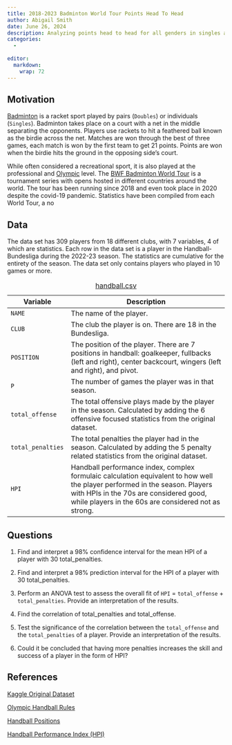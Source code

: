```yaml
---
title: 2018-2023 Badminton World Tour Points Head To Head 
author: Abigail Smith
date: June 26, 2024
description: Analyzing points head to head for all genders in singles and doubles in the Badminton World Tour from 2018-2023. 
categories:
  - 
  
editor: 
  markdown: 
    wrap: 72
---
```

## Motivation

[Badminton](https://en.wikipedia.org/wiki/badminton){target="_blank"} is a racket sport played by pairs (`Doubles`) or individuals (`Singles`). Badminton takes place on a court with a net in the middle separating the opponents. Players use rackets to hit a feathered ball known as the birdie across the net. Matches are won through the best of three games, each match is won by the first team to get 21 points. Points are won when the birdie hits the ground in the opposing side's court.  

While often considered a recreational sport, it is also played at the professional and [Olympic](https://olympics.com/en/news/badminton-guide-how-to-play-rules-olympic-history){target="_blank"} level. The [BWF Badminton World Tour](https://en.wikipedia.org/wiki/BWF_World_Tour){target="_blank"} is a tournament series with opens hosted in different countries around the world. The tour has been running since 2018 and even took place in 2020 despite the covid-19 pandemic. Statistics have been compiled from each World Tour, a no 

## Data

The data set has 309 players from 18 different clubs, with 7 variables, 4
of which are statistics. Each row in the data set is a player in the
Handball-Bundesliga during the 2022-23 season. The statistics are
cumulative for the entirety of the season. The data set only contains players who played in 10 games or more.

| Variable          | Description                                                                                                                                                                                                                   |
|--------------------|----------------------------------------------------|
| `NAME` | The name of the player. |
| `CLUB`            | The club the player is on. There are 18 in the Bundesliga.                                                                                                                                                                    |
| `POSITION`        | The position of the player. There are 7 positions in handball: goalkeeper, fullbacks (left and right), center backcourt, wingers (left and right), and pivot.                                                                 |
| `P`               | The number of games the player was in that season.                                                                                                                                                                            |
| `total_offense`   | The total offensive plays made by the player in the season. Calculated by adding the 6 offensive focused statistics from the original dataset.                                                                                |
| `total_penalties` | The total penalties the player had in the season. Calculated by adding the 5 penalty related statistics from the original dataset.|                                                             
| `HPI`             | Handball performance index, complex formulaic calculation equivalent to how well the player performed in the season. Players with HPIs in the 70s are considered good, while players in the 60s are considered not as strong. |

: [handball.csv](handball.csv){target="_blank"}

## Questions

1.  Find and interpret a 98% confidence interval for the mean HPI
    of a player with 30 total_penalties. 

2.  Find and interpret a 98% prediction interval for the HPI of a
    player with 30 total_penalties. 

3.  Perform an ANOVA test to assess the overall fit of `HPI` =
    `total_offense` + `total_penalties`. Provide an interpretation of
    the results. 
    
4.	 Find the correlation of total_penalties and total_offense. 

5.  Test the significance of the correlation between the `total_offense`
    and the `total_penalties` of a player. Provide an interpretation of
    the results.

6.  Could it be concluded that having more penalties increases the skill
    and success of a player in the form of HPI?

## References

[Kaggle Original
Dataset](https://www.kaggle.com/datasets/nemanjagojkovic/handball-bundesliga-stats-202223){target="_blank"}

[Olympic Handball
Rules](https://olympics.com/en/news/handball-game-rules-regulations-how-to-play){target="_blank"}

[Handball
Positions](https://www.theukrules.co.uk/rules/sport/handball/player-positions/#google_vignette){target="_blank"}

[Handball Performance Index (HPI)](https://www.liquimoly-hbl.de/en/s/handball-performance-index/2021-22/handball-performance-index--data-based--transparent--fair/){target="_blank"}
